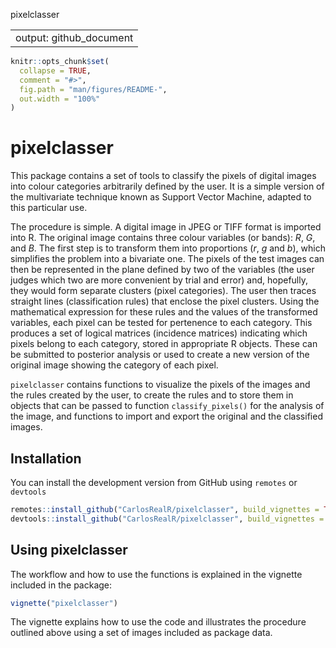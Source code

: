 pixelclasser

---
output: github_document
---

```r
knitr::opts_chunk$set(
  collapse = TRUE,
  comment = "#>",
  fig.path = "man/figures/README-",
  out.width = "100%"
)
```

# pixelclasser

<!-- badges: start -->
<!-- badges: end -->

This package contains a set of tools to classify the pixels of digital images into colour categories arbitrarily defined by the user. It is a simple version of the multivariate technique known as Support Vector Machine, adapted to this particular use.

The procedure is simple. A digital image in JPEG or TIFF format is imported into R. The original image contains three colour variables (or bands): $R$, $G$, and $B$. The first step is to transform them into proportions ($r$, $g$ and $b$), which simplifies the problem into a bivariate one. The pixels of the test images can then be represented in the plane defined by two of the variables (the user judges which two are more convenient by trial and error) and, hopefully, they would form separate clusters (pixel categories). The user then traces straight lines (classification rules) that enclose the pixel clusters. Using the mathematical expression for these rules and the values of the transformed variables, each pixel can be tested for pertenence to each category.  This produces a set of logical matrices (incidence matrices) indicating which pixels belong to each category, stored in appropriate R objects. These can be submitted to posterior analysis or used to create a new version of the original image showing the category of each pixel.

`pixelclasser` contains functions to visualize the pixels of the images and the rules created by the user, to create the rules and to store them in objects that can be passed to function `classify_pixels()` for the analysis of the image, and functions to import and export the original and the classified images. 

## Installation

You can install the development version from GitHub using `remotes` or `devtools`

```r
remotes::install_github("CarlosRealR/pixelclasser", build_vignettes = TRUE)
devtools::install_github("CarlosRealR/pixelclasser", build_vignettes = TRUE)
```

## Using pixelclasser

The workflow and how to use the functions is explained in the vignette included in the package:

```r
vignette("pixelclasser")
```

The vignette explains how to use the code and illustrates the procedure outlined above using a set of images included as package data.
